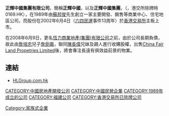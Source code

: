 {{Unreferenced|time=2021-01-22T04:18:35+00:00}}
'''正輝中國集團有限公司'''，簡稱'''正輝中國'''，以及'''正輝中國集團'''，（'''{{lang-en|China Fair Land Holdings Limited}}'''，港交所除牌時0169.HK），在1989年由[[蘇邦俊|蘇邦俊]]先生創立一家主要開發、銷售等商業中心、住宅地區公司，而股份在2002年6月4日（[[六四民運|六四民運]]事件13周年）於[[香港交易所|香港交易所]]主板上市。

在2008年6月9日，更名[[恆力商業地產(集團)有限公司|恆力商業地產(集團)有限公司]]之前，由於公司長期負債，故此由[[詹培忠|詹培忠]]兒子[[詹劍崙|詹劍崙]]，聯同[[陳長偉|陳長偉]]兄妹及親人進行收購股權，出售[[China_Fair_Land_Propetries_Limited|China Fair Land Propetries Limited]]後，將會專注長遠有俱效益前景的物業。

==連結==
*[http://www.hlgroup.com.hk/ HLGroup.com.hk]

{{company-stub}}
[[CATEGORY:中國房地產開發公司|CATEGORY:中國房地產開發公司]]
[[CATEGORY:中國民營企業|CATEGORY:中國民營企業]]
[[CATEGORY:1989年成立的公司|CATEGORY:1989年成立的公司]]
[[Category:家族式企業|Category:家族式企業]]
[[CATEGORY:福建公司|CATEGORY:福建公司]]
[[CATEGORY:香港交易所已除牌公司|CATEGORY:香港交易所已除牌公司]]